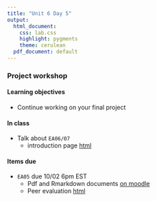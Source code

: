 ```yaml
---
title: "Unit 6 Day 5"
output: 
  html_document:
    css: lab.css
    highlight: pygments
    theme: cerulean
  pdf_document: default
---
```


###  Project workshop

#### Learning objectives
* Continue working on your final project

#### In class
* Talk about `EA06/07` 
  * introduction page [html](https://sshanshans.github.io/stat140/eas/06/intro)

#### Items due
* `EA05` due 10/02 6pm EST
  * Pdf and Rmarkdown documents [on moodle](https://moodle.mtholyoke.edu/mod/assign/view.php?id=572488&action=grading)
  * Peer evaluation [html](https://forms.gle/XM7FRFRWTCPNqfFN8)

